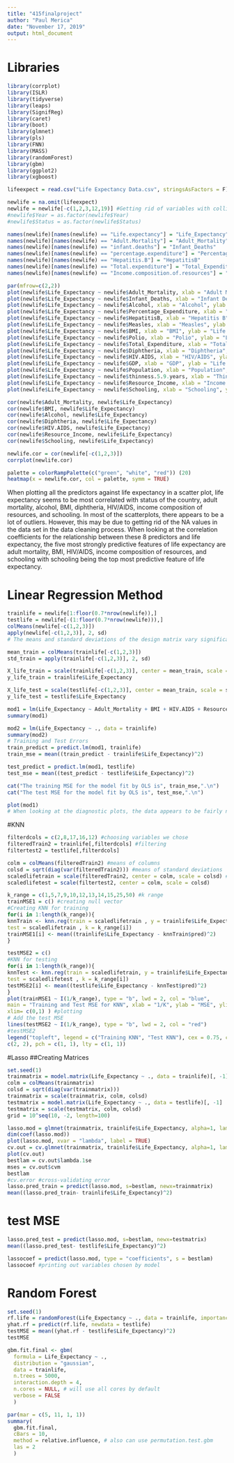 ```yaml
---
title: "415finalproject"
author: "Paul Merica"
date: "November 17, 2019"
output: html_document
---
```


# Libraries
```r
library(corrplot)
library(ISLR)
library(tidyverse)
library(leaps)
library(SignifReg)
library(caret)
library(boot)
library(glmnet)
library(pls)
library(FNN)
library(MASS)
library(randomForest)
library(gbm)
library(ggplot2)
library(xgboost)
```

```r
lifeexpect = read.csv("Life Expectancy Data.csv", stringsAsFactors = F)

newlife = na.omit(lifeexpect)
newlife = newlife[-c(1,2,3,12,19)] #Getting rid of variables with collinearity & countries
#newlife$Year = as.factor(newlife$Year)
#newlife$Status = as.factor(newlife$Status)

names(newlife)[names(newlife) == "Life.expectancy"] = "Life_Expectancy"
names(newlife)[names(newlife) == "Adult.Mortality"] = "Adult_Mortality"
names(newlife)[names(newlife) == "infant.deaths"] = "Infant_Deaths"
names(newlife)[names(newlife) == "percentage.expenditure"] = "Percentage_Expenditure"
names(newlife)[names(newlife) == "Hepatitis.B"] = "HepatitisB"
names(newlife)[names(newlife) == "Total.expenditure"] = "Total_Expenditure"
names(newlife)[names(newlife) == "Income.composition.of.resources"] = "Resource_Income"
```

```r
par(mfrow=c(2,2))
plot(newlife$Life_Expectancy ~ newlife$Adult_Mortality, xlab = "Adult Mortality", ylab = "Life Expectancy")
plot(newlife$Life_Expectancy ~ newlife$Infant_Deaths, xlab = "Infant Deaths", ylab = "Life Expectancy")
plot(newlife$Life_Expectancy ~ newlife$Alcohol, xlab = "Alcohol", ylab = "Life Expectancy")
plot(newlife$Life_Expectancy ~ newlife$Percentage_Expenditure, xlab = "Percentage Expenditure", ylab = "Life Expectancy")
plot(newlife$Life_Expectancy ~ newlife$HepatitisB, xlab = "Hepatitis B", ylab = "Life Expectancy")
plot(newlife$Life_Expectancy ~ newlife$Measles, xlab = "Measles", ylab = "Life Expectancy")
plot(newlife$Life_Expectancy ~ newlife$BMI, xlab = "BMI", ylab = "Life Expectancy")
plot(newlife$Life_Expectancy ~ newlife$Polio, xlab = "Polio", ylab = "Life Expectancy")
plot(newlife$Life_Expectancy ~ newlife$Total_Expenditure, xlab = "Total Expenditure", ylab = "Life Expectancy")
plot(newlife$Life_Expectancy ~ newlife$Diphtheria, xlab = "Diphtheria", ylab = "Life Expectancy")
plot(newlife$Life_Expectancy ~ newlife$HIV.AIDS, xlab = "HIV/AIDS", ylab = "Life Expectancy")
plot(newlife$Life_Expectancy ~ newlife$GDP, xlab = "GDP", ylab = "Life Expectancy")
plot(newlife$Life_Expectancy ~ newlife$Population, xlab = "Population", ylab = "Life Expectancy")
plot(newlife$Life_Expectancy ~ newlife$thinness.5.9.years, xlab = "Thinness 5-9 years", ylab = "Life Expectancy")
plot(newlife$Life_Expectancy ~ newlife$Resource_Income, xlab = "Income Composition of Resources", ylab = "Life Expectancy")
plot(newlife$Life_Expectancy ~ newlife$Schooling, xlab = "Schooling", ylab = "Life Expectancy")

cor(newlife$Adult_Mortality, newlife$Life_Expectancy)
cor(newlife$BMI, newlife$Life_Expectancy)
cor(newlife$Alcohol, newlife$Life_Expectancy)
cor(newlife$Diphtheria, newlife$Life_Expectancy)
cor(newlife$HIV.AIDS, newlife$Life_Expectancy)
cor(newlife$Resource_Income, newlife$Life_Expectancy)
cor(newlife$Schooling, newlife$Life_Expectancy)

newlife.cor = cor(newlife[-c(1,2,3)])
corrplot(newlife.cor)

palette = colorRampPalette(c("green", "white", "red")) (20)
heatmap(x = newlife.cor, col = palette, symm = TRUE)
```

When plotting all the predictors against life expectancy in a scatter plot, life expectancy seems to be most correlated with status of the country, adult mortality, alcohol, BMI, diphtheria,  HIV/AIDS, income composition of resources, and schooling. In most of the scatterplots, there appears to be a lot of outliers. However, this may be due to getting rid of the NA values in the data set in the data cleaning process. When looking at the correlation coefficients for the relationship between these 8 predictors and life expectancy, the five most strongly predictive features of life expectancy are adult mortality, BMI, HIV/AIDS, income composition of resources, and schooling with schooling being the top most predictive feature of life expectancy.

# Linear Regression Method
```r
trainlife = newlife[1:floor(0.7*nrow(newlife)),]
testlife = newlife[-(1:floor(0.7*nrow(newlife))),]
colMeans(newlife[-c(1,2,3)])
apply(newlife[-c(1,2,3)], 2, sd)
# The means and standard deviations of the design matrix vary significantly, therefore, it is imperative to standardize the data.

mean_train = colMeans(trainlife[-c(1,2,3)])
std_train = apply(trainlife[-c(1,2,3)], 2, sd)

X_life_train = scale(trainlife[-c(1,2,3)], center = mean_train, scale = std_train)
y_life_train = trainlife$Life_Expectancy

X_life_test = scale(testlife[-c(1,2,3)], center = mean_train, scale = std_train)
y_life_test = testlife$Life_Expectancy

mod1 = lm(Life_Expectancy ~ Adult_Mortality + BMI + HIV.AIDS + Resource_Income + Schooling, data = trainlife)
summary(mod1)

mod2 = lm(Life_Expectancy ~ ., data = trainlife)
summary(mod2)
# Training and Test Errors
train_predict = predict.lm(mod1, trainlife)
train_mse = mean((train_predict - trainlife$Life_Expectancy)^2)

test_predict = predict.lm(mod1, testlife)
test_mse = mean((test_predict - testlife$Life_Expectancy)^2)

cat("The training MSE for the model fit by OLS is", train_mse,".\n")
cat("The test MSE for the model fit by OLS is", test_mse,".\n")

plot(mod1)
# When looking at the diagnostic plots, the data appears to be fairly normal, therefore, the linear fit for the model is appropriate.
```

#KNN
```r
filterdcols = c(2,8,17,16,12) #choosing variables we chose
filteredTrain2 = trainlife[,filterdcols] #filtering
filtertest2 = testlife[,filterdcols]

colm = colMeans(filteredTrain2) #means of columns
colsd = sqrt(diag(var(filteredTrain2))) #means of standard deviations
scaledlifetrain = scale(filteredTrain2, center = colm, scale = colsd) #scaling
scaledlifetest = scale(filtertest2, center = colm, scale = colsd)

k_range = c(1,5,7,9,10,12,13,14,15,25,50) #k range
trainMSE1 = c() #creating null vector
#Creating KNN for training
for(i in 1:length(k_range)){
knnTrain <- knn.reg(train = scaledlifetrain , y = trainlife$Life_Expectancy,
test = scaledlifetrain , k = k_range[i])
trainMSE1[i] <- mean((trainlife$Life_Expectancy - knnTrain$pred)^2)
}

testMSE2 = c()
#KNN for testing
for(i in 1:length(k_range)){
knnTest <- knn.reg(train = scaledlifetrain, y = trainlife$Life_Expectancy,
test = scaledlifetest , k = k_range[i])
testMSE2[i] <- mean((testlife$Life_Expectancy - knnTest$pred)^2)
}
plot(trainMSE1 ~ I(1/k_range), type = "b", lwd = 2, col = "blue",
main = "Training and Test MSE for KNN", xlab = "1/K", ylab = "MSE", ylim = c(0,20),
xlim= c(0,1) ) #plotting
# Add the test MSE
lines(testMSE2 ~ I(1/k_range), type = "b", lwd = 2, col = "red")
#testMSE2
legend("topleft", legend = c("Training KNN", "Test KNN"), cex = 0.75, col = c("blue", "red"), lwd =
c(2, 2), pch = c(1, 1), lty = c(1, 1))

```

#Lasso 
##Creating Matrices
```r
set.seed(1)
trainmatrix = model.matrix(Life_Expectancy ~ ., data = trainlife)[, -1]
colm = colMeans(trainmatrix)
colsd = sqrt(diag(var(trainmatrix)))
trainmatrix = scale(trainmatrix, colm, colsd)
testmatrix = model.matrix(Life_Expectancy ~ ., data = testlife)[, -1]
testmatrix = scale(testmatrix, colm, colsd)
grid = 10^seq(10, -2, length=100)
```

```r
lasso.mod = glmnet(trainmatrix, trainlife$Life_Expectancy, alpha=1, lambda=grid)
dim(coef(lasso.mod))
plot(lasso.mod, xvar = "lambda", label = TRUE)
cv.out = cv.glmnet(trainmatrix, trainlife$Life_Expectancy, alpha=1, lambda = grid)
plot(cv.out)
bestlam = cv.out$lambda.1se
mses = cv.out$cvm
bestlam
#cv.error #cross-validating error
lasso.pred_train = predict(lasso.mod, s=bestlam, newx=trainmatrix)
mean((lasso.pred_train- trainlife$Life_Expectancy)^2)
```
# test MSE
```r
lasso.pred_test = predict(lasso.mod, s=bestlam, newx=testmatrix)
mean((lasso.pred_test- testlife$Life_Expectancy)^2)

lassocoef = predict(lasso.mod, type = "coefficients", s = bestlam)
lassocoef #printing out variables chosen by model
```

# Random Forest 
```r
set.seed(1)
rf.life = randomForest(Life_Expectancy ~ ., data = trainlife, importance = TRUE)
yhat.rf = predict(rf.life, newdata = testlife)
testMSE = mean((yhat.rf - testlife$Life_Expectancy)^2)
testMSE

gbm.fit.final <- gbm(
  formula = Life_Expectancy ~ .,
  distribution = "gaussian",
  data = trainlife,
  n.trees = 5000,
  interaction.depth = 4,
  n.cores = NULL, # will use all cores by default
  verbose = FALSE
  )  

par(mar = c(5, 11, 1, 1))
summary(
  gbm.fit.final, 
  cBars = 10,
  method = relative.influence, # also can use permutation.test.gbm
  las = 2
  )
```